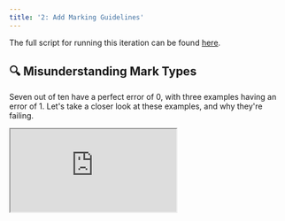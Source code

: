 ```yaml
---
title: '2: Add Marking Guidelines'
---
```


The full script for running this iteration can be found
[here](https://github.com/unifyai/demos/blob/main/marking_assistant/optimize_agent/iteration_2.py).

## 🔍 Misunderstanding Mark Types

Seven out of ten have a perfect error of 0,
with three examples having an error of 1.
Let's take a closer look at these examples,
and why they're failing.

<div
  style={{
    position: 'relative',
    paddingBottom: '56.25%', // 16:9 ratio
    height: 0,
  }}
>
  <iframe
    style={{
      position: 'absolute',
      top: 0,
      left: 0,
      width: '100%',
      height: '100%',
      border: 'none'
    }}
    src="https://www.youtube.com/embed/R_q22r9UY5I"
    allow="accelerometer; autoplay; clipboard-write; encrypted-media; gyroscope; picture-in-picture"
    allowFullScreen
  />
</div>

Let's dive in and explore each of these failures in more detail,
to see how we can rectify them.


### Example 207

<Accordion title="📄 PDFs">

<Accordion title="❓ Paper 1 -> Question 2">
<img class="dark-light" width="100%" src="https://raw.githubusercontent.com/unifyai/demos/refs/heads/main/marking_assistant/data/parsed/GCSE_(9%E2%80%931)_Mathematics/J560_01_Paper_1_(Foundation_Tier)_Sample_Question_Paper/paper/imgs/page2.png"/>
</Accordion>

<Accordion title="☑️ Paper 1 -> Question 2 Markscheme">
<img class="dark-light" width="100%" src="https://raw.githubusercontent.com/unifyai/demos/refs/heads/main/marking_assistant/data/parsed/GCSE_(9%E2%80%931)_Mathematics/J560_01_Paper_1_(Foundation_Tier)_Sample_Question_Paper/markscheme/imgs/page5.png"/>
</Accordion>

</Accordion>

<Accordion title="❓ Parsed Question [2 Marks]">
Write these in order, smallest first:

    0.34,    1/3,    3.5%

    ……………………   ……………………   ……………………
</Accordion>

<Accordion title="📝 Student's Answer">
1/3, 0.34, 3.5%
</Accordion>

<Accordion title="☑️ Parsed Markscheme">
3.5%, 1/3, 0.34

Part marks and guidance:
- B1 for 1/3 = 0.33… or 33…%
- or B1 for 0.34 = 34%
- or B1 for changing 3.5% to 0.035
- or SC1 for 1/3, 0.34, 3.5%

Accept correct order with equivalent values.
</Accordion>

<Accordion title="✅ Correct Marks [1/2] Rationale">
The candidate's order is 1/3, 0.34, 3.5%. According to the markscheme, this earns SC1 (special case, partially correct ordering) for 1 mark.
</Accordion>

<Accordion title="🤖 Predicted Marks [0/2] Rationale">
The student's ordering is incorrect because smallest first should be 3.5%, 1/3, 0.34, but the student provided 1/3, 0.34, 3.5%.

0
</Accordion>

### Example 261

<Accordion title="📄 PDFs">

<Accordion title="❓ Paper 1 -> Question 19">
<img class="dark-light" width="100%" src="https://raw.githubusercontent.com/unifyai/demos/refs/heads/main/marking_assistant/data/parsed/GCSE_(9%E2%80%931)_Mathematics/J560_01_Paper_1_(Foundation_Tier)_Sample_Question_Paper/paper/imgs/page17.png"/>
</Accordion>

<Accordion title="☑️ Paper 1 -> Question 19 Markscheme">
<img class="dark-light" width="100%" src="https://raw.githubusercontent.com/unifyai/demos/refs/heads/main/marking_assistant/data/parsed/GCSE_(9%E2%80%931)_Mathematics/J560_01_Paper_1_(Foundation_Tier)_Sample_Question_Paper/markscheme/imgs/page13.png"/>
</Accordion>

</Accordion>

<Accordion title="❓ Parsed Question [5 Marks]">
Peter makes a large amount of pink paint by mixing red and white paint in the ratio 2 : 3.

  • Red paint costs £80 per 10 litres.  
  • White paint costs £5 per 10 litres.  
  • Peter sells his pink paint in 10-litre tins for £60 per tin.

Calculate how much profit he makes for each tin he sells.  
You must show your working.

£ …………………………………………
</Accordion>

<Accordion title="📝 Student's Answer">
Peter needs 4 litres of red paint and 6 litres of white paint for every 10-litre batch (because 2 out of 5 parts is red, 3 out of 5 parts is white).
</Accordion>

<Accordion title="☑️ Parsed Markscheme">
25 with correct working (5 marks)

"Correct working" requires evidence of at least M1M1
- M1 for 10 × (2/5) = 4 litres red or for 10 × (3/5) = 6 litres white
- M1 for red costs £8 per litre or for white costs £0.50 per litre
- M1 for cost of one 10-litre can is their 4 × their 8 + their 6 × their 0.5
- M1 for 60 – their 35

Alternative method:
- M1 for 2 : 3 = 20 litres red : 30 litres white
- M1 for 2 × £80 + 3 × £5 = £175
- M1 for (their 175) ÷ 5 = 35
- M1 for 60 – their 35
- M1 for cost of one 10-litre can is their 4 × their 8 + their 6 × their 0.5

If 0 or 1 scored, instead award SC2 for answer 25 with no working or insufficient working
</Accordion>

<Accordion title="✅ Correct Marks [1/5] Rationale">
Awarding 1 mark (M1) for correctly finding that a 10-litre tin contains 4 litres of red and 6 litres of white from the 2:3 ratio. No further steps towards the final profit are shown, so only this 1 mark is earned.
</Accordion>

<Accordion title="🤖 Predicted Marks [0/5] Rationale">
The student's response only states that Peter needs 4 litres of red paint and 6 litres of white paint per 10-litre batch. It does not show any further working or provide the calculation of the cost of the paints or the profit per tin. Therefore, the answer does not meet the full requirements for the calculation and is awarded 0 marks.

0
</Accordion>

### Example 132 (c)

<Accordion title="📄 PDFs">

<Accordion title="❓ Paper 2 -> Question 10 (c)">
<img class="dark-light" width="100%" src="https://raw.githubusercontent.com/unifyai/demos/refs/heads/main/marking_assistant/data/parsed/GCSE_(9%E2%80%931)_Mathematics/J560_02_Paper_2_(Foundation_Tier)_Sample_Question_Paper/paper/imgs/page8.png"/>
<img class="dark-light" width="100%" src="https://raw.githubusercontent.com/unifyai/demos/refs/heads/main/marking_assistant/data/parsed/GCSE_(9%E2%80%931)_Mathematics/J560_02_Paper_2_(Foundation_Tier)_Sample_Question_Paper/paper/imgs/page9.png"/>
</Accordion>

<Accordion title="☑️ Paper 2 -> Question 10 (c) Markscheme">
<img class="dark-light" width="100%" src="https://raw.githubusercontent.com/unifyai/demos/refs/heads/main/marking_assistant/data/parsed/GCSE_(9%E2%80%931)_Mathematics/J560_02_Paper_2_(Foundation_Tier)_Sample_Question_Paper/markscheme/imgs/page7.png"/>
</Accordion>

</Accordion>

<Accordion title="❓ Parsed Question [2 Marks]">
A newspaper headline reads: 'High temperatures make more people buy ice cream!' Does the graph above prove this claim? Give a reason for your decision.
</Accordion>

<Accordion title="📝 Student's Answer">
No. The graph alone does not completely prove the claim, because we cannot be certain this trend always holds true in all situations.
</Accordion>

<Accordion title="☑️ Parsed Markscheme">
Answer: No, because there may be other factors involved (2 marks)
Guidance: B1 for 'No', with partial reason.
</Accordion>

<Accordion title="✅ Correct Marks [1/2] Rationale">
The mark scheme gives 2 marks if the student states "No, there may be other factors involved." Here, only a partial reason is given, so 1 mark is awarded for denying that the graph proves the claim but not fully explaining other possible factors.
</Accordion>

<Accordion title="🤖 Predicted Marks [2/2] Rationale">
`No Rationale Given`
</Accordion>


### Thoughts

Overall,
it's clear that the agent is unable to properly make sense of the different mark types,
such as `B1`, `SC1`, `M1`, `A1` etc.

This is not surprising,
as we've never explained what these terms mean in the system prompt!

## 🔀 Add Marking Guidelines

Let's add the general marking guidelines to the system prompt,
so the agent knows what all of these mark terms mean,
and also fully understands how to interpret the markscheme for each question.

<div
  style={{
    position: 'relative',
    paddingBottom: '56.25%', // 16:9 ratio
    height: 0,
  }}
>
  <iframe
    style={{
      position: 'absolute',
      top: 0,
      left: 0,
      width: '100%',
      height: '100%',
      border: 'none'
    }}
    src="https://www.youtube.com/embed/WC6ZjOnG1og"
    allow="accelerometer; autoplay; clipboard-write; encrypted-media; gyroscope; picture-in-picture"
    allowFullScreen
  />
</div>

The marking guidelines can be extracted from the beginning of any of the markscheme pdf files,
such as [this one](https://github.com/unifyai/demos/blob/main/marking_assistant/data/parsed/GCSE_(9%E2%80%931)_Mathematics/J560_01_Paper_1_(Foundation_Tier)_Sample_Question_Paper/markscheme.pdf).

Let's store this in a seperate variable,
which will make it easier for us to parameterize the inclusion of the guidelines in future experiment iterations.

```text [expandable]
general_guidelines = """----

1.
M marks are for using a correct method and are not lost for purely numerical errors.
A marks are for an accurate answer and depend on preceding M (method) marks. Therefore M0 A1 cannot be awarded.
B marks are independent of M (method) marks and are for a correct final answer, a partially correct answer, or a correct intermediate stage.
SC marks are for special cases that are worthy of some credit.

2.
Unless the answer and marks columns of the mark scheme specify M and A marks etc, or the mark scheme is ‘banded’, then if the correct answer is clearly given and is not from wrong working full marks should be awarded.

Do not award the marks if the answer was obtained from an incorrect method, i.e. incorrect working is seen and the correct answer clearly follows from it.

3.
Where follow through (FT) is indicated in the mark scheme, marks can be awarded where the candidate’s work follows correctly from a previous answer whether or not it was correct.

Figures or expressions that are being followed through are sometimes encompassed by single quotation marks after the word their for clarity, e.g. FT 180 × (their ‘37’ + 16), or FT 300 – (their ‘52 + 72’). Answers to part questions which are being followed through are indicated by e.g. FT 3 × their (a).

For questions with FT available you must ensure that you refer back to the relevant previous answer. You may find it easier to mark these questions candidate by candidate rather than question by question.

4.
Where dependent (dep) marks are indicated in the mark scheme, you must check that the candidate has met all the criteria specified for the mark to be awarded.

5.
The following abbreviations are commonly found in GCSE Mathematics mark schemes.
- **figs 237**, for example, means any answer with only these digits. You should ignore leading or trailing zeros and any decimal point e.g. 237000, 2.37, 2.370, 0.00237 would be acceptable but 23070 or 2374 would not.
- **isw** means **ignore subsequent working** after correct answer obtained and applies as a default.
- **nfww** means not from wrong working.
- **oe** means **or equivalent**.
- **rot** means **rounded or truncated**.
- **seen** means that you should award the mark if that number/expression is seen anywhere in the answer space, including the answer line, even if it is not in the method leading to the final answer
- **soi** means seen or implied.

6.
In questions with no final answer line, make no deductions for wrong work after an acceptable answer (ie **isw**) unless the mark scheme says otherwise, indicated by the instruction ‘mark final answer’.

7.
In questions with a final answer line following working space:

(i)If the correct answer is seen in the body of working and the answer given on the answer line is a clear transcription error allow full marks unless the mark scheme says ‘mark final answer’. Place the annotation ✓ next to the correct answer.

(ii)If the correct answer is seen in the body of working but the answer line is blank, allow full marks. Place the annotation ✓ next to the correct answer.

(iii)If the correct answer is seen in the body of working but a completely different answer is seen on the answer line, then accuracy marks for the answer are lost. Method marks could still be awarded. Use the M0, M1, M2 annotations as appropriate and place the annotation  next to the wrong answer.

8.
In questions with a final answer line:

(i)If one answer is provided on the answer line, mark the method that leads to that answer.

(ii)If more than one answer is provided on the answer line and there is a single method provided, award method marks only.

(iii)If more than one answer is provided on the answer line and there is more than one method provided, award zero marks for the question unless the candidate has clearly indicated which method is to be marked.

9.
In questions with no final answer line:

(i)If a single response is provided, mark as usual.

(ii)If more than one response is provided, award zero marks for the question unless the candidate has clearly indicated which response is to be marked.

10.
When the data of a question is consistently misread in such a way as not to alter the nature or difficulty of the question, please follow the candidate’s work and allow follow through for **A** and **B** marks. Deduct 1 mark from any **A** or **B** marks earned and record this by using the MR annotation. **M** marks are not deducted for misreads.

11.
Unless the question asks for an answer to a specific degree of accuracy, always mark at the greatest number of significant figures even if this is rounded or truncated on the answer line. For example, an answer in the mark scheme is 15 75, which is seen in the working. The candidate then rounds or truncates this to 15.8, 15 or 16 on the answer line. Allow full marks for the 15.75.

12.
Ranges of answers given in the mark scheme are always inclusive.

13.
For methods not provided for in the mark scheme give as far as possible equivalent marks for equivalent work.

14.
Anything in the mark scheme which is in square brackets […] is not required for the mark to be earned, but if present it must be correct.

----"""
```

Let's also update the system message to include a placeholder for these general guidelines,
and let's also reword other parts of the system message to make it clear which parts are *for the question*,
and which parts are general guidelines.

```{4-8,13,18}
system_message = """
Your task is to award a suitable number of marks for a student's answer to a question, from 0 up to a maximum of {available_marks_total} marks.

The general marking guidelines (relevant for all questions) are as follows:

{general_guidelines}

The question you need to mark is:

{question}


The markscheme for this specific question is:

{markscheme}


The student's answer to this question (which you need to marked) is:

{answer}


As the very final part of your response, simply provide the number of marks on a *new line*, without any additional formatting. For example:

3
"""
```

Let's then update the system message to include the guidelines by default.

```
system_message = system_message.replace(
    "{general_guidelines}",
    general_guidelines,
)
```

## 🧪 Rerun Tests

```python {1}
with unify.Experiment("add_marking_guidelines", overwrite=True), unify.Params(
    system_message=system_message,
    dataset="TestSet10",
    source=unify.get_source(),
):
    unify.map(
        evaluate,
        [dict(**d.entries, _system_message=system_message) for d in test_set_10],
        name="Evals",
    )
```

The mean error has gone down from `0.3` to `0.2`.

Let's take a look at the traces,
to ensure that the system message template has been implemented correctly,
and each LLM call has the template variables in the system message populated correctly.

<div
  style={{
    position: 'relative',
    paddingBottom: '56.25%', // 16:9 ratio
    height: 0,
  }}
>
  <iframe
    style={{
      position: 'absolute',
      top: 0,
      left: 0,
      width: '100%',
      height: '100%',
      border: 'none'
    }}
    src="https://www.youtube.com/embed/-AlbLn_m1wA"
    allow="accelerometer; autoplay; clipboard-write; encrypted-media; gyroscope; picture-in-picture"
    allowFullScreen
  />
</div>

It seems as though everything was implemented correctly,
and the per-LLM system messages look good ✅

Let's explore the remaining errors in the next iteration 🔁
